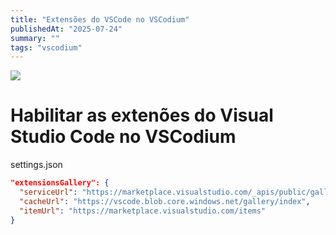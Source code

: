 ```yaml
---
title: "Extensões do VSCode no VSCodium"
publishedAt: "2025-07-24"
summary: ""
tags: "vscodium"
---
```


![](/posts/VSCodium-stable.png)

# Habilitar as extenões do Visual Studio Code no VSCodium

settings.json  

```json
"extensionsGallery": {
  "serviceUrl": "https://marketplace.visualstudio.com/_apis/public/gallery",
  "cacheUrl": "https://vscode.blob.core.windows.net/gallery/index",
  "itemUrl": "https://marketplace.visualstudio.com/items"
}
```

